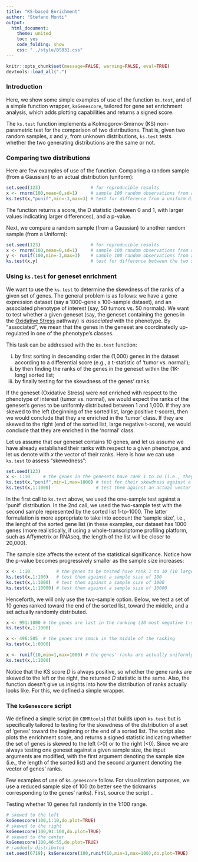 ```yaml
---
title: "KS-based Enrichment"
author: "Stefano Monti"
output:
  html_document:
    theme: united
    toc: yes
    code_folding: show
    css: "../style/BS831.css" 
---
```


```r
knitr::opts_chunk$set(message=FALSE, warning=FALSE, eval=TRUE)
devtools::load_all(".")
```

### Introduction

Here, we show some simple examples of use of the function `ks.test`,
and of a simple function wrapper, `ksGenescore`, tailored for gene set
enrichment analysis, which adds plotting capabilities and returns a
signed score.

The `ks.test` function implements a Kolmogorov-Smirnov (KS)
non-parametric test for the comparison of two distributions. That is,
given two random samples, _x_ and _y_, from unknown distributions, `ks.test`
tests whether the two generating distributions are the same or not.

### Comparing two distributions

Here are few examples of use of the function. Comparing a random
sample (from a Gaussian) to an actual distribution (uniform):

```r
set.seed(123)                   # for reproducible results
x <- rnorm(100,mean=0,sd=1)     # sample 100 random observations from a standard Gaussian
ks.test(x,"punif",min=-3,max=3) # test for difference from a uniform distribution U[-3;3]
```

The function returns a score, the D statistic (between 0 and 1, with
larger values indicating larger differences), and a p-value.

Next, we compare a random sample (from a Gaussian) to another random sample (from a Uniform):
```r
set.seed(123)                   # for reproducible results
x <- rnorm(100,mean=0,sd=1)     # sample 100 random observations from a standard Gaussian
y <- runif(100,min=-3,max=3)    # sample 100 random observations from a Uniform in [-3,3]
ks.test(x,y)                    # test for difference between the two samples
```

### Using `ks.test` for geneset enrichment

We want to use the `ks.test` to determine the skewdness of the ranks
of a given set of genes. The general problem is as follows: we have a
gene expression dataset (say a 1000-gene x 100-sample dataset), and an
associated phenotype of interest (say, 50 tumors vs. 50 normals). We
want to test whether a given geneset (say, the geneset containing the
genes in the
<a href="http://cgap.nci.nih.gov/Pathways/BioCarta/h_arenrf2Pathway">
Oxidative Stress</a> pathway) is _associated_ with the phenotype. By
"associated", we mean that the genes in the geneset are coordinatedly
up-regulated in one of the phenotype's classes.

This task can be addressed with the `ks.test` function: 

i) by first sorting in descending order the (1,000) genes in the dataset according to a differential score (e.g., a t-statistic of 'tumor vs. normal');
ii) by then finding the ranks of the genes in the geneset within the (1K-long) sorted list;
iii) by finally testing for the skewdness of the genes' ranks.

If the geneset (Oxidative Stress) were _not_ enriched with respect to
the phenotype of interest (tumor vs. normal), we would expect the
ranks of the geneset's genes to be uniformly distributed between 1 and
1,000. If they are skewed to the left (beginning of the sorted list,
large positive t-score), then we would conclude that they are enriched
in the 'tumor' class. If they are skewed to the right (end of the
sorted list, large negative t-score), we would conclude that they are
enriched in the 'normal' class.

Let us assume that our geneset contains 10 genes, and let us assume we
have already established their ranks with respect to a given
phenotype, and let us denote with _x_ the vector of their ranks. Here
is how we can use `ks.test` to assess "skewedness":

```r
set.seed(123)
x <- 1:10     # the genes in the genesets have rank 1 to 10 (i.e., they have the 10 largest t-scores)
ks.test(x,"punif",min=1,max=1000) # test for their skewdness against a U[1;1000]
ks.test(x,1:1000)                 # test them against an actual vector of 1000
```

In the first call to `ks.test` above, we used the one-sample test
against a 'punif' distribution. In the 2nd call, we used the
two-sample test with the second sample represented by the sorted list
1-to-1000. The latter formulation is more appropriate to take into
account the 'sample size', i.e., the lenght of the sorted gene list
(in these examples, our dataset has 1000 genes (more realistically, if
using a whole-transcriptome profiling platform, such as Affymetrix or
RNAseq, the length of the list will be closer to 20,000).

The sample size affects the extent of the statistical
significance. Notice how the p-value becomes progressively smaller as
the sample size increases:

```r
x <- 1:10          # the genes to be tested have rank 1 to 10 (10 largest t-scores)
ks.test(x,1:100)   # test them against a sample size of 100
ks.test(x,1:1000)  # test them against a sample size of 1000
ks.test(x,1:10000) # test them against a sample size of 10000
```

Henceforth, we will only use the two-sample option. Below, we test a
set of 10 genes ranked toward the end of the sorted list, toward the
middle, and a set actually randomly distributed.

```r
x <- 991:1000 # the genes are last in the ranking (10 most negative t-scores)
ks.test(x,1:1000)

x <- 496:505  # the genes are smack in the middle of the ranking
ks.test(x,1:0000)

x <- runif(10,min=1,max=1000) # the genes' ranks are actually uniformly distributed
ks.test(x,1:1000)
```

Notice that the KS score _D_ is always positive, so whether the gene
ranks are skewed to the left or the right, the returned _D_ statistic
is the same. Also, the function doesn't give us insights into how the
distribution of ranks actually looks like. For this, we defined a
simple wrapper.

### The `ksGenescore` script

We defined a simple script (in `CBMRtools`) that builds upon `ks.test`
but is specifically tailored to testing for the skewdness of the
distribution of a set of 'genes' toward the beginning or the end of a
sorted list. The script also plots the enrichment score, and returns a
signed statistic indicating whether the set of genes is skewed to the
left (>0) or to the right (<0). Since we are always testing one
geneset against a given sample size, the input arguments are modified,
with the first argument denoting the sample size (i.e., the length of
the sorted list) and the second argument denoting the vector of genes'
ranks.

Few examples of use of `ks.genescore` follow. For visualization
purposes, we use a reduced sample size of 100 (to better see the
tickmarks corresponding to the genes' ranks). First, source the script
..

Testing whether 10 genes fall randomly in the 1:100 range.
```r
# skewed to the left
ksGenescore(100,1:10,do.plot=TRUE)    
# skewed to the right
ksGenescore(100,91:100,do.plot=TRUE)
# skewed to the center
ksGenescore(100,46:55,do.plot=TRUE)
# randomly distributed
set.seed(6719); ksGenescore(100,runif(10,min=1,max=100),do.plot=TRUE)
```
